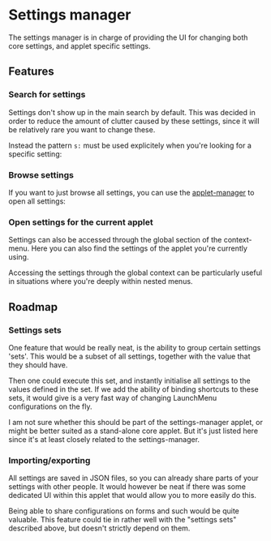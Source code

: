 # Settings manager

The settings manager is in charge of providing the UI for changing both core settings, and applet specific settings.

<ScreenShot src="/applets/dictionary/banner.png" alt="Notes banner" />

## Features

### Search for settings

Settings don't show up in the main search by default. This was decided in order to reduce the amount of clutter caused by these settings, since it will be relatively rare you want to change these.

Instead the pattern `s:` must be used explicitely when you're looking for a specific setting:

<ScreenShot
    src="/applets/dictionary/definition search.png"
    alt="Search only definitions"
    section="field"
/>

### Browse settings

If you want to just browse all settings, you can use the [applet-manager](/applets/core/applet-manager) to open all settings:

<ScreenShot
    src="/applets/dictionary/definition search.png"
    alt="Search only definitions"
    section="field"
/>

### Open settings for the current applet

Settings can also be accessed through the global section of the context-menu. Here you can also find the settings of the applet you're currently using.

<ScreenRecording src="/videoTest2.mp4" />

Accessing the settings through the global context can be particularly useful in situations where you're deeply within nested menus.

## Roadmap

### Settings sets

One feature that would be really neat, is the ability to group certain settings 'sets'. This would be a subset of all settings, together with the value that they should have.

Then one could execute this set, and instantly initialise all settings to the values defined in the set.
If we add the ability of binding shortcuts to these sets, it would give is a very fast way of changing LaunchMenu configurations on the fly.

I am not sure whether this should be part of the settings-manager applet, or might be better suited as a stand-alone core applet. But it's just listed here since it's at least closely related to the settings-manager.

### Importing/exporting

All settings are saved in JSON files, so you can already share parts of your settings with other people. It would however be neat if there was some dedicated UI within this applet that would allow you to more easily do this.

Being able to share configurations on forms and such would be quite valuable. This feature could tie in rather well with the "settings sets" described above, but doesn't strictly depend on them.
